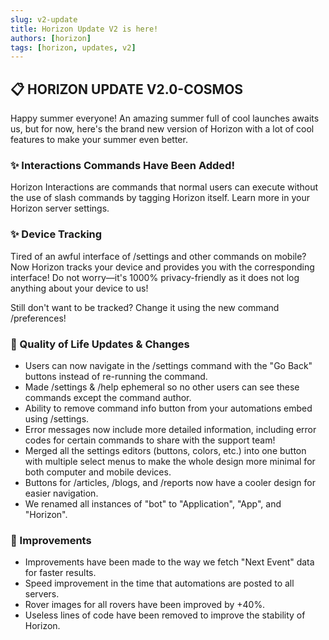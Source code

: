 ```yaml
---
slug: v2-update
title: Horizon Update V2 is here!
authors: [horizon]
tags: [horizon, updates, v2]
---
```


## :clipboard: HORIZON UPDATE V2.0-COSMOS

Happy summer everyone! An amazing summer full of cool launches awaits us, but for now, here's the brand new version of Horizon with a lot of cool features to make your summer even better. 
<!-- truncate -->

### :sparkles:  Interactions Commands Have Been Added!
Horizon Interactions are commands that normal users can execute without the use of slash commands by tagging Horizon itself. Learn more in your Horizon server settings.
### :sparkles:  Device Tracking
Tired of an awful interface of /settings and other commands on mobile? Now Horizon tracks your device and provides you with the corresponding interface! Do not worry—it's 1000% privacy-friendly as it does not log anything about your device to us!

Still don't want to be tracked? Change it using the new command  /preferences!

### :rocket:  Quality of Life Updates & Changes
- Users can now navigate in the /settings command with the "Go Back" buttons instead of re-running the command.
- Made /settings & /help ephemeral so no other users can see these commands except the command author.
- Ability to remove command info button from your automations embed using /settings.
- Error messages now include more detailed information, including error codes for certain commands to share with the support team!
- Merged all the settings editors (buttons, colors, etc.) into one button with multiple select menus to make the whole design more minimal for both computer and mobile devices.
- Buttons for /articles, /blogs, and /reports now have a cooler design for easier navigation.
- We renamed all instances of "bot" to "Application", "App", and "Horizon".

### :rocket: Improvements
- Improvements have been made to the way we fetch "Next Event" data for faster results.
- Speed improvement in the time that automations are posted to all servers.
- Rover images for all rovers have been improved by +40%.
- Useless lines of code have been removed to improve the stability of Horizon.

